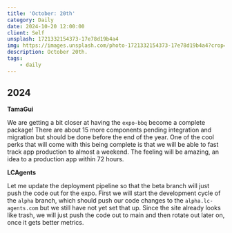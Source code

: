 ```yaml
---
title: 'October: 20th'
category: Daily
date: 2024-10-20 12:00:00
client: Self
unsplash: 1721332154373-17e78d19b4a4
img: https://images.unsplash.com/photo-1721332154373-17e78d19b4a4?crop=entropy&cs=srgb&fm=jpg&ixid=MnwzNjM5Nzd8MHwxfHJhbmRvbXx8fHx8fHx8fDE2ODE3NDg2ODY&ixlib=rb-4.0.3&q=85
description: October 20th.
tags:
    - daily
---
```



## 2024

**TamaGui**

We are getting a bit closer at having the `expo-bbq` become a complete package!
There are about 15 more components pending integration and migration but should be done before the end of the year.
One of the cool perks that will come with this being complete is that we will be able to fast track app production to almost a weekend.
The feeling will be amazing, an idea to a production app within 72 hours.

**LCAgents**

Let me update the deployment pipeline so that the beta branch will just push the code out for the expo.
First we will start the development cycle of the `alpha` branch, which should push our code changes to the `alpha.lc-agents.com` but we still have not yet set that up.
Since the site already looks like trash, we will just push the code out to main and then rotate out later on, once it gets better metrics.